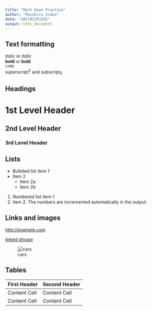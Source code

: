 ---
title: "Mark Down Practice"
author: "Masahiro Inaba"
date: "2021年2月26日"
output: html_document
---


Text formatting  
---  

*italic* or _italic_  
**bold** or __bold__  
`code`  
superscript^2^ and subscript~2~  


Headings
---  

# 1st Level Header
## 2nd Level Header
### 3rd Level Header


Lists
---

* Bulleted list item 1
* Item 2
  * Item 2a
  * Item 2b
1. Numbered list item 1
1. Item 2. The numbers are incremented automatically in the output.


Links and images
---

<http://example.com>

[linked phrase](http://example.com)

![cars](Rplot.png)


Tables
---
First Header | Second Header
------------ | -------------
Content Cell | Content Cell
Content Cell | Content Cell





  
  
  

  


